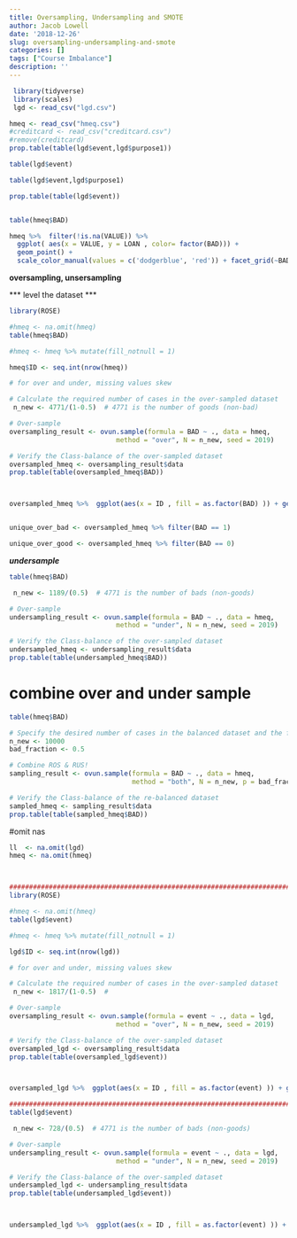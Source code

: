 ```yaml
---
title: Oversampling, Undersampling and SMOTE
author: Jacob Lowell
date: '2018-12-26'
slug: oversampling-undersampling-and-smote
categories: []
tags: ["Course Imbalance"]
description: ''
---
```




<!-- ```{r setup, include=FALSE} -->
<!-- knitr::opts_chunk$set(echo = TRUE) -->
<!-- ``` -->



```r
 library(tidyverse)
 library(scales)
 lgd <- read_csv("lgd.csv")

hmeq <- read_csv("hmeq.csv")
#creditcard <- read_csv("creditcard.csv")
#remove(creditcard)
prop.table(table(lgd$event,lgd$purpose1))

table(lgd$event)

table(lgd$event,lgd$purpose1)

prop.table(table(lgd$event))


table(hmeq$BAD)

```



```r
hmeq %>%  filter(!is.na(VALUE)) %>%
  ggplot( aes(x = VALUE, y = LOAN , color= factor(BAD))) +
  geom_point() +
  scale_color_manual(values = c('dodgerblue', 'red')) + facet_grid(~BAD) + labs(title = "Home Equity Loan Performance by loan amount and value of home")  +scale_y_continuous(labels = scales::dollar) + scale_x_continuous(labels = scales::dollar)
```

**oversampling, unsersampling**

*** level the dataset ***
```r
library(ROSE)

#hmeq <- na.omit(hmeq)
table(hmeq$BAD)

#hmeq <- hmeq %>% mutate(fill_notnull = 1)

hmeq$ID <- seq.int(nrow(hmeq))

# for over and under, missing values skew

# Calculate the required number of cases in the over-sampled dataset
 n_new <- 4771/(1-0.5)  # 4771 is the number of goods (non-bad)

# Over-sample
oversampling_result <- ovun.sample(formula = BAD ~ ., data = hmeq,
                           method = "over", N = n_new, seed = 2019)

# Verify the Class-balance of the over-sampled dataset
oversampled_hmeq <- oversampling_result$data
prop.table(table(oversampled_hmeq$BAD))



oversampled_hmeq %>%  ggplot(aes(x = ID , fill = as.factor(BAD) )) + geom_histogram(binwidth =  1) + facet_grid(~BAD)


unique_over_bad <- oversampled_hmeq %>% filter(BAD == 1)

unique_over_good <- oversampled_hmeq %>% filter(BAD == 0)

```




***undersample***

```r
table(hmeq$BAD)

 n_new <- 1189/(0.5)  # 4771 is the number of bads (non-goods)

# Over-sample
undersampling_result <- ovun.sample(formula = BAD ~ ., data = hmeq,
                           method = "under", N = n_new, seed = 2019)

# Verify the Class-balance of the over-sampled dataset
undersampled_hmeq <- undersampling_result$data
prop.table(table(undersampled_hmeq$BAD))

```


# combine over and under sample

```r
table(hmeq$BAD)

# Specify the desired number of cases in the balanced dataset and the fraction of fraud cases
n_new <- 10000
bad_fraction <- 0.5

# Combine ROS & RUS!
sampling_result <- ovun.sample(formula = BAD ~ ., data = hmeq,
                               method = "both", N = n_new, p = bad_fraction, seed = 2018)

# Verify the Class-balance of the re-balanced dataset
sampled_hmeq <- sampling_result$data
prop.table(table(sampled_hmeq$BAD))


```


#omit nas

```r

ll  <- na.omit(lgd)
hmeq <- na.omit(hmeq)



#############################################################################
library(ROSE)

#hmeq <- na.omit(hmeq)
table(lgd$event)

#hmeq <- hmeq %>% mutate(fill_notnull = 1)

lgd$ID <- seq.int(nrow(lgd))

# for over and under, missing values skew

# Calculate the required number of cases in the over-sampled dataset
 n_new <- 1817/(1-0.5)  # 

# Over-sample
oversampling_result <- ovun.sample(formula = event ~ ., data = lgd,
                           method = "over", N = n_new, seed = 2019)

# Verify the Class-balance of the over-sampled dataset
oversampled_lgd <- oversampling_result$data
prop.table(table(oversampled_lgd$event))



oversampled_lgd %>%  ggplot(aes(x = ID , fill = as.factor(event) )) + geom_histogram(binwidth =  1) + facet_grid(~event) + labs(title = "LGD oversample")
```

```r



##############################################################################
table(lgd$event)

 n_new <- 728/(0.5)  # 4771 is the number of bads (non-goods)

# Over-sample
undersampling_result <- ovun.sample(formula = event ~ ., data = lgd,
                           method = "under", N = n_new, seed = 2019)

# Verify the Class-balance of the over-sampled dataset
undersampled_lgd <- undersampling_result$data
prop.table(table(undersampled_lgd$event))



undersampled_lgd %>%  ggplot(aes(x = ID , fill = as.factor(event) )) + geom_histogram(binwidth =  1) + facet_grid(~event) + labs(title = "LGD undersample")



```





